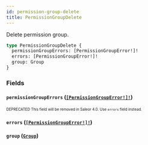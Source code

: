 ```yaml
---
id: permission-group-delete
title: PermissionGroupDelete
---
```


Delete permission group.

```graphql
type PermissionGroupDelete {
  permissionGroupErrors: [PermissionGroupError!]!
  errors: [PermissionGroupError!]!
  group: Group
}
```

### Fields

#### `permissionGroupErrors` ([`[PermissionGroupError!]!`](/developer/api-reference/objects/permission-group-error.mdx))

<sub><sup><span className="deprecatedTag">DEPRECATED</span> This field will be removed in Saleor 4.0. Use `errors` field instead.</sup></sub>

#### `errors` ([`[PermissionGroupError!]!`](/developer/api-reference/objects/permission-group-error.mdx))

#### `group` ([`Group`](/developer/api-reference/objects/group.mdx))
